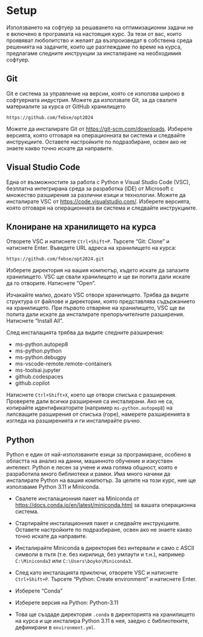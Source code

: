 # Setup {.unnumbered}

:::{.alert .alert-info}

Използването на софтуер за решаването на оптимизационни задачи не е включено в програмата на настоящия курс. 
За тези от вас, които проявяват любопитство и желаят да възпроизведат в собствена среда решенията на задачите, които ще разглеждаме
по време на курса, предлагаме следните инструкции за инсталиране на необходимия софтуер.
:::

## Git

Git е система за управление на версии, която се използва широко в софтуерната индустрия. Можете да използвате Git, за да 
свалите материалите за курса от GitHub хранилището

```plaintext
https://github.com/febse/opt2024
```

Можете да инсталирате Git от [https://git-scm.com/downloads](https://git-scm.com/downloads). Изберете версията, която отговаря на операционната ви система и следвайте инструкциите.
Оставете настройките по подразбиране, освен ако не знаете какво точно искате да направите.


## Visual Studio Code

Една от възможностите за работа с Python е Visual Studio Code (VSC), безплатна интегрирана среда за разработка (IDE) от Microsoft с
множество разширения за различни езици и технологии. Можете да инсталирате VSC от [https://code.visualstudio.com/](https://code.visualstudio.com/). Изберете версията, която отговаря на операционната ви система и следвайте инструкциите.

## Клониране на хранилището на курса

Отворете VSC и натиснете `Ctrl+Shift+P`. Търсете "Git: Clone" и натиснете Enter. Въведете URL адреса на хранилището на курса:

```plaintext
https://github.com/febse/opt2024.git
```

Изберете директория на вашия компютър, където искате да запазите хранилището. VSC ще свали хранилището и ще ви попита дали искате да го отворите. Натиснете "Open".

Изчакайте малко, докато VSC отвори хранилището. Трябва да видите структура от файлове и директории, която представлява съдържанието на хранилището.
При първото отваряне на хранилището, VSC ще ви попита дали искате да инсталирате препоръчителните разширения. Натиснете "Install All".

След инсталацията трябва да видите следните разширения:

- ms-python.autopep8
- ms-python.python
- ms-python.debugpy
- ms-vscode-remote.remote-containers
- ms-toolsai.jupyter
- github.codespaces
- github.copilot

Натиснете `Ctrl+Shift+X`, което ще отвори списъка с разширения. Проверете дали всички разширения са инсталирани. Ако не са, копирайте идентификаторите (например `ms-python.autopep8`) на липсващите разширения от списъка (горе), намерете разширенията в изгледа на разширенията и ги инсталирайте ръчно.

## Python

Python е един от най-използваните езици за програмиране, особено в областта на анализ на данни, машинното обучение и изкуствен интелект. Python е лесен за учене и има голяма общност, която е разработила много библиотеки и рамки. Има много начини да инсталирате Python на вашия компютър. За целите на този курс, ние ще използваме Python 3.11 и Miniconda.

- Свалете инсталационния пакет на Miniconda от [https://docs.conda.io/en/latest/miniconda.html](https://docs.conda.io/en/latest/miniconda.html) за вашата операционна система.
- Стартирайте инсталационния пакет и следвайте инструкциите. Оставете настройките по подразбиране, освен ако не знаете какво точно искате да направите.
- Инсталирайте Miniconda в директория без интервали и само с ASCII символи в пътя (т.е. без кирилица, без умлаути и т.н.), например `C:\Miniconda3` или `C:\Users\boyko\Miniconda3`.

- След като инсталацията приключи, отворете VSC и натиснете `Ctrl+Shift+P`. Търсете "Python: Create environment" и натиснете Enter.
- Изберете "Conda"
- Изберете версия на Python: Python-3.11
- Това ще създаде директория `.conda` в директорията на хранилището на курса и ще инсталира Python 3.11 в нея, заедно с библиотеките, дефинирани в `environment.yml`.
